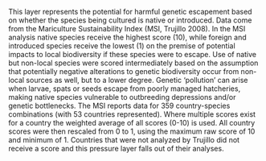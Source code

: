 This layer represents the potential for harmful genetic escapement based on whether the species being cultured is native or introduced. Data come from the Mariculture Sustainability Index (MSI, Trujillo 2008). In the MSI analysis native species receive the highest score (10), while foreign and introduced species receive the lowest (1) on the premise of potential impacts to local biodiversity if these species were to escape. Use of native but non-local species were scored intermediately based on the assumption that potentially negative alterations to genetic biodiversity occur from non-local sources as well, but to a lower degree. Genetic ‘pollution’ can arise when larvae, spats or seeds escape from poorly managed hatcheries, making native species vulnerable to outbreeding depressions and/or genetic bottlenecks. The MSI reports data for 359 country-species combinations (with 53 countries represented). Where multiple scores exist for a country the weighted average of all scores (0-10) is used. All country scores were then rescaled from 0 to 1, using the maximum raw score of 10 and minimum of 1. Countries that were not analyzed by Trujillo did not receive a score and this pressure layer falls out of their analyses.
